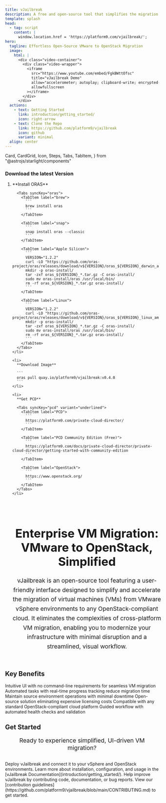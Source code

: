 ```yaml
---
title: vJailbreak
description: A free and open-source tool that simplifies the migration of virtual machines from VMware to any OpenStack-compliant cloud.
template: splash
head:
  - tag: script
    content: |
      window.location.href = 'https://platform9.com/vjailbreak/';
hero:
  tagline: Effortless Open-Source VMware to OpenStack Migration
  image:
    html: |
      <div class="video-container">
        <div class="video-wrapper">
          <iframe
            src="https://www.youtube.com/embed/FgkBWttOfsc"
            title="vJailbreak Demo"
            allow="accelerometer; autoplay; clipboard-write; encrypted-media; gyroscope; picture-in-picture"
            allowfullscreen
          ></iframe>
        </div>
      </div>
  actions:
    - text: Getting Started
      link: introduction/getting_started/
      icon: right-arrow
    - text: Clone the Repo
      link: https://github.com/platform9/vjailbreak
      icon: github
      variant: minimal
  align: center
---
```


  Card,
  CardGrid,
  Icon,
  Steps,
  Tabs,
  TabItem,
} from "@astrojs/starlight/components"

<Aurora bands={100} />

### Download the latest Version

<Steps>
  <ol>
    <li>
      **Install ORAS**

      <Tabs syncKey="oras">
        <TabItem label="brew">
          ```
          brew install oras
          ```
        </TabItem>

        <TabItem label="snap">
          ```
          snap install oras --classic
          ```
        </TabItem>

        <TabItem label="Apple Silicon">
          ```
          VERSION="1.2.2"
          curl -LO "https://github.com/oras-project/oras/releases/download/v${VERSION}/oras_${VERSION}_darwin_arm64.tar.gz"
          mkdir -p oras-install/
          tar -zxf oras_${VERSION}_*.tar.gz -C oras-install/
          sudo mv oras-install/oras /usr/local/bin/
          rm -rf oras_${VERSION}_*.tar.gz oras-install/
          ```
        </TabItem>

        <TabItem label="Linux">
          ```
          VERSION="1.2.2"
          curl -LO "https://github.com/oras-project/oras/releases/download/v${VERSION}/oras_${VERSION}_linux_amd64.tar.gz"
          mkdir -p oras-install/
          tar -zxf oras_${VERSION}_*.tar.gz -C oras-install/
          sudo mv oras-install/oras /usr/local/bin/
          rm -rf oras_${VERSION}_*.tar.gz oras-install/
          ```
        </TabItem>
      </Tabs>
    </li>

    <li>
      **Download Image**

      ```
      oras pull quay.io/platform9/vjailbreak:v0.4.0
      ```
    </li>

    <li>
      **Get PCD**

      <Tabs syncKey="pcd" variant="underlined">
        <TabItem label="PCD">
          ```
          https://platform9.com/private-cloud-director/
          ```
        </TabItem>

        <TabItem label="PCD Community Edition (Free)">
          ```
          https://platform9.com/docs/private-cloud-director/private-cloud-director/getting-started-with-community-edition
          ```
        </TabItem>

        <TabItem label="OpenStack">
          ```
          https://www.openstack.org/
          ```
        </TabItem>
      </Tabs>
    </li>

  </ol>
</Steps>

<div style="text-align: center; width: 100%; padding: 2rem 1rem;">
  <h2
    class="gradient-heading"
    style="font-size: 2.4rem; margin-bottom: 1.5rem;"
  >
    Enterprise VM Migration: VMware to OpenStack, Simplified
  </h2>
  <p style="font-size: 1.2rem; line-height: 1.6; color: var(--sl-color-gray-2); max-width: 1200px; margin: 0 auto;">
    vJailbreak is an open-source tool featuring a user-friendly interface
    designed to simplify and accelerate the migration of virtual machines (VMs)
    from VMware vSphere environments to any OpenStack-compliant cloud. It
    eliminates the complexities of cross-platform VM migration, enabling you to
    modernize your infrastructure with minimal disruption and a streamlined,
    visual workflow.
  </p>
</div>

<h2 class="section-title">Key Benefits</h2>

<CardGrid stagger>
  <Card title="Visual Interface" icon="laptop">
    Intuitive UI with no command-line requirements for seamless VM migration
  </Card>

  <Card title="Fast & Efficient" icon="rocket">
    Automated tasks with real-time progress tracking reduce migration time
  </Card>

  <Card title="Zero Disruption" icon="warning">
    Maintain source environment operations with minimal downtime
  </Card>

  <Card title="Cost Effective" icon="seti:todo">
    Open-source solution eliminating expensive licensing costs
  </Card>

  <Card title="OpenStack Ready" icon="puzzle">
    Compatible with any standard OpenStack-compliant cloud platform
  </Card>

  <Card title="Step-by-Step Guide" icon="list-format">
    Guided workflow with automated health checks and validation
  </Card>
</CardGrid>

<h2 class="section-title">Get Started</h2>

<p style="text-align: center; color: var(--sl-color-gray-2); font-size: 1.2rem; margin-bottom: 2rem;">
  Ready to experience simplified, UI-driven VM migration?
</p>

<CardGrid stagger>
  <Card title="Deploy vJailbreak" icon="rocket">
    Deploy vJailbreak and connect it to your vSphere and OpenStack environments.
    Learn more about installation, configuration, and usage in the [vJailbreak
    Documentation](introduction/getting_started/).
  </Card>
  <Card title="Contribute to vJailbreak" icon="add-document">
    Help improve vJailbreak by contributing code, documentation, or bug reports.
    View our [contribution
    guidelines](https://github.com/platform9/vjailbreak/blob/main/CONTRIBUTING.md)
    to get started.
  </Card>
</CardGrid>

<AboutVJB></AboutVJB>
